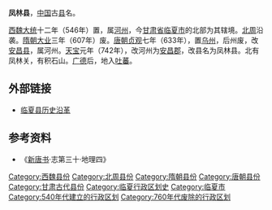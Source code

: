 '''凤林县'''，[[中国|中国]]古[[县|县]]名。

[[西魏|西魏]][[大统_(西魏)|大统]]十二年（546年）置，属[[河州_(前凉)|河州]]，今[[甘肃省|甘肃省]][[临夏市|临夏市]]的北部为其辖境。[[北周|北周]]沿袭。[[隋朝|隋朝]][[大业_(年号)|大业]]三年（607年）废。[[唐朝|唐朝]][[貞觀_(唐朝)|贞观]]七年（633年），置[[乌州_(贞观)|乌州]]，后州废，改[[安昌县_(唐朝)|安昌县]]，属河州。[[天宝_(唐朝)|天宝]]元年（742年），改河州为[[安昌郡_(唐朝)|安昌郡]]，改县名为凤林县。北有凤林关，有积石山。[[廣德_(唐朝)|广德]]后，地入[[吐蕃|吐蕃]]。

== 外部链接 ==
*[https://web.archive.org/web/20150923202820/http://www.chinalxnet.com/content/2009-11/30/content_66744.htm 临夏县历史沿革]

== 参考资料 ==

*《[[新唐书|新唐书]]·志第三十·地理四》

{{甘肃行政区划小作品}}
[[Category:西魏县份|Category:西魏县份]]
[[Category:北周县份|Category:北周县份]]
[[Category:隋朝县份|Category:隋朝县份]]
[[Category:唐朝县份|Category:唐朝县份]]
[[Category:甘肃古代县份|Category:甘肃古代县份]]
[[Category:临夏行政区划史|Category:临夏行政区划史]]
[[Category:临夏市|Category:临夏市]]
[[Category:540年代建立的行政区划|Category:540年代建立的行政区划]]
[[Category:760年代废除的行政区划|Category:760年代废除的行政区划]]